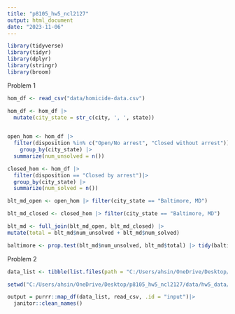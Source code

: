 ```yaml
---
title: "p8105_hw5_ncl2127"
output: html_document
date: "2023-11-06"
---
```


```r
library(tidyverse)
library(tidyr)
library(dplyr)
library(stringr)
library(broom)
```

Problem 1

```r
hom_df <- read_csv("data/homicide-data.csv")
```

```r
hom_df <- hom_df |>
  mutate(city_state = str_c(city, ', ', state))
 

open_hom <- hom_df |>
  filter(disposition %in% c("Open/No arrest", "Closed without arrest")) |>
    group_by(city_state) |>
  summarize(num_unsolved = n())

closed_hom <- hom_df |>
  filter(disposition == "Closed by arrest")|>
  group_by(city_state) |>
  summarize(num_solved = n())
```

```r

blt_md_open <- open_hom |> filter(city_state == "Baltimore, MD")

blt_md_closed <- closed_hom |> filter(city_state == "Baltimore, MD")

blt_md <- full_join(blt_md_open, blt_md_closed) |>
mutate(total = blt_md$num_unsolved + blt_md$num_solved)

baltimore <- prop.test(blt_md$num_unsolved, blt_md$total) |> tidy(baltimore) |> select(estimate, conf.low, conf.high) |> mutate(city_state = blt_md$city_state)

```

Problem 2

```r
data_list <- tibble(list.files(path = "C:/Users/ahsin/OneDrive/Desktop/p8105_hw5_ncl2127/data/hw5_data/data", full.names = FALSE, recursive = TRUE))
```

```r
setwd("C:/Users/ahsin/OneDrive/Desktop/p8105_hw5_ncl2127/data/hw5_data/data")

output = purrr::map_df(data_list, read_csv, .id = "input")|> 
  janitor::clean_names()
  

```